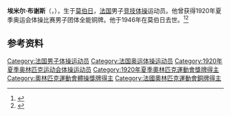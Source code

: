 {{NoteTA|G1=Sports}}
'''埃米尔·布谢斯'''（{{lang-fr|Émile Bouchès}}，{{bd|1896年|7月3日|1946年|6月12日}}），生于[[莫伯日|莫伯日]]，[[法国|法国]]男子[[竞技体操|竞技体操]]运动员。他曾获得1920年夏季奥运会体操比赛男子团体全能铜牌。他于1946年在莫伯日去世。<ref>{{Cite web|title=Émile BOUCHES|url=https://www.olympic.org/emile-bouches|accessdate=2021-03-26|work=International Olympic Committee|archive-date=2020-08-08|archive-url=https://web.archive.org/web/20200808023336/https://www.olympic.org/emile-bouches|dead-url=no}}</ref><ref>{{cite web|url=https://www.sports-reference.com/olympics/athletes/bo/emile-bouches-1.html|title=Émile Bouchès|work=Sport Reference|accessdate=2021-03-27|archiveurl=https://web.archive.org/web/20200417193923/https://www.sports-reference.com/olympics/athletes/bo/emile-bouches-1.html|archivedate=2020-04-17}}</ref>

== 参考资料 ==
{{reflist}}

{{Authority control}}
{{DEFAULTSORT:Bouchès, Émile}}
[[Category:法国男子体操运动员|Category:法国男子体操运动员]]
[[Category:法国奥运体操运动员|Category:法国奥运体操运动员]]
[[Category:1920年夏季奥林匹克运动会体操运动员|Category:1920年夏季奥林匹克运动会体操运动员]]
[[Category:1920年夏季奧林匹克運動會獎牌得主|Category:1920年夏季奧林匹克運動會獎牌得主]]
[[Category:奧林匹克運動會體操獎牌得主|Category:奧林匹克運動會體操獎牌得主]]
[[Category:法國奧林匹克運動會銅牌得主|Category:法國奧林匹克運動會銅牌得主]]
